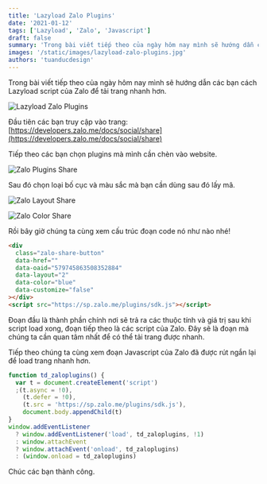 ```yaml
---
title: 'Lazyload Zalo Plugins'
date: '2021-01-12'
tags: ['Lazyload', 'Zalo', 'Javascript']
draft: false
summary: 'Trong bài viết tiếp theo của ngày hôm nay mình sẽ hướng dẫn các bạn cách Lazyload script của Zalo để tải trang nhanh hơn.'
images: '/static/images/lazyload-zalo-plugins.jpg'
authors: 'tuanducdesign'
---
```


Trong bài viết tiếp theo của ngày hôm nay mình sẽ hướng dẫn các bạn cách Lazyload script của Zalo để tải trang nhanh hơn.

![Lazyload Zalo Plugins](/static/images/lazyload-zalo-plugins.jpg)

Đầu tiên các bạn truy cập vào trang: [https://developers.zalo.me/docs/social/share](https://developers.zalo.me/docs/social/share)

Tiếp theo các bạn chọn plugins mà mình cần chèn vào website.

![Zalo Plugins Share](/static/images/zalo-plugins-share.jpg)

Sau đó chọn loại bố cục và màu sắc mà bạn cần dùng sau đó lấy mã.

![Zalo Layout Share](/static/images/zalo-layout-share.jpg)

![Zalo Color Share](/static/images/zalo-color-share.jpg)

Rồi bây giờ chúng ta cùng xem cấu trúc đoạn code nó như nào nhé!

```html
<div
  class="zalo-share-button"
  data-href=""
  data-oaid="579745863508352884"
  data-layout="2"
  data-color="blue"
  data-customize="false"
></div>
<script src="https://sp.zalo.me/plugins/sdk.js"></script>
```

Đoạn đầu là thành phần chính nơi sẽ trả ra các thuộc tính và giá trị sau khi script load xong, đoạn tiếp theo là các script của Zalo. Đây sẽ là đoạn mà chúng ta cần quan tâm nhất để có thể tải trang được nhanh.

Tiếp theo chúng ta cùng xem đoạn Javascript của Zalo đã được rút ngắn lại để load trang nhanh hơn.

```javascript
function td_zaloplugins() {
  var t = document.createElement('script')
  ;(t.async = !0),
    (t.defer = !0),
    (t.src = 'https://sp.zalo.me/plugins/sdk.js'),
    document.body.appendChild(t)
}
window.addEventListener
  ? window.addEventListener('load', td_zaloplugins, !1)
  : window.attachEvent
  ? window.attachEvent('onload', td_zaloplugins)
  : (window.onload = td_zaloplugins)
```

Chúc các bạn thành công.
